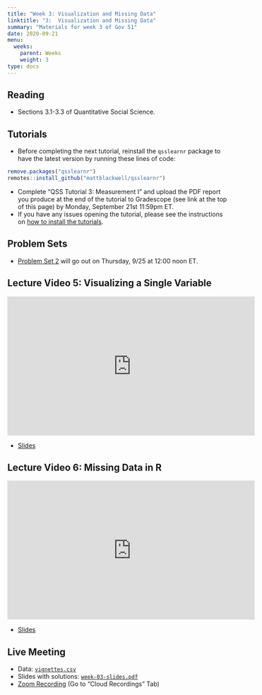```yaml
---
title: "Week 3: Visualization and Missing Data"
linktitle: "3:  Visualization and Missing Data"
summary: "Materials for week 3 of Gov 51"
date: 2020-09-21
menu:
  weeks:
    parent: Weeks
    weight: 3
type: docs
---
```


## Reading

- Sections 3.1-3.3 of Quantitative Social Science.

## Tutorials

- Before completing the next tutorial, reinstall the `qsslearnr` package to have the latest version by running these lines of code:

```r
remove.packages("qsslearnr")
remotes::install_github("mattblackwell/qsslearnr")
```

- Complete "QSS Tutorial 3: Measurement I" and upload the PDF report you produce at the end of the tutorial to Gradescope (see link at the top of this page) by Monday, September 21st 11:59pm ET. 
- If you have any issues opening the tutorial, please see the instructions on [how to install the tutorials](/assignments/tutorials/).

## Problem Sets

- [Problem Set 2](/assignments/ps2-judges) will go out on Thursday, 9/25 at 12:00 noon ET. 

## Lecture Video 5: Visualizing a Single Variable

<iframe width="560" height="315" src="https://www.youtube-nocookie.com/embed/bvaa7FN1_30" frameborder="0" allow="accelerometer; autoplay; encrypted-media; gyroscope; picture-in-picture" allowfullscreen></iframe>

- [Slides](/slides/videos/05-visual-dist.pdf)

## Lecture Video 6: Missing Data in R

<iframe width="560" height="315" src="https://www.youtube-nocookie.com/embed/SMF-BhDQ6aE" frameborder="0" allow="accelerometer; autoplay; encrypted-media; gyroscope; picture-in-picture" allowfullscreen></iframe>

- [Slides](/slides/videos/06-missing-data.pdf)


## Live Meeting 

- Data: [`vignettes.csv`](/data/vignettes.csv)
- Slides with solutions: [`week-03-slides.pdf`](/slides/week-03-slides.pdf)
- [Zoom Recording](https://canvas.harvard.edu/courses/74805/external_tools/53531) (Go to "Cloud Recordings" Tab)
